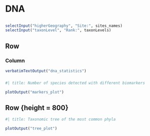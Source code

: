 <!-- Orientation can be either columns or rows; each level 2 header becomes a card-->
# DNA {orientation="columns" scrolling="true"}

## {.toolbar}

```r
selectInput("higherGeography", "Site:", sites_names)
selectInput("taxonLevel", "Rank:", taxonLevels)
```


## Row

### Column
::: {.card}
```r
verbatimTextOutput("dna_statistics")
```
:::

###

```r
#| title: Number of species detected with different biomarkers

plotOutput("markers_plot")
```


## Row {height = 800}

```r
#| title: Taxonomic tree of the most common phyla

plotOutput("tree_plot")
```

